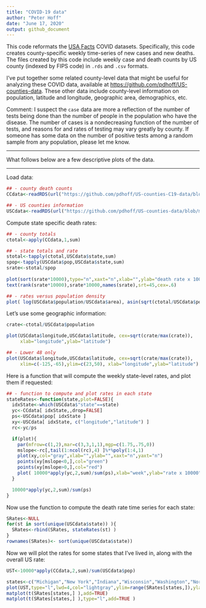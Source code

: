 ```yaml
---
title: "COVID-19 data"
author: "Peter Hoff"
date: "June 17, 2020"
output: github_document
---
```



This code reformats the [USA Facts](https://usafacts.org/visualizations/coronavirus-covid-19-spread-map/) COVID datasets. 
Specifically, this code creates county-specific weekly time-series of new cases and new deaths. 
The files created by this code include weekly case and death counts by US county (indexed by FIPS code) in `.rds` and `.csv` formats.   

I've put together some related county-level data that might be useful for analyzing these COVID data, available at <https://github.com/pdhoff/US-counties-data>. These other data include county-level information on population, latitude and longitude, geographic area, demographics, etc.     

Comment: I suspect the `case` data are more a reflection of the number of tests being done than the number of people in the population who have the disease. The number of cases is a nondecreasing function of the number of tests, and reasons for and rates of testing may vary greatly by county. If someone has some data on the number of positive tests among a random sample from any population, please let me know. 
       
---


What follows below are a few descriptive plots of the data. 
 
---

Load data: 

```r
## - county death counts
CCdata<-readRDS(url("https://github.com/pdhoff/US-counties-C19-data/blob/master/UScountiesC19Deaths.rds?raw=true")) 

## - US counties information 
USCdata<-readRDS(url("https://github.com/pdhoff/US-counties-data/blob/master/UScounties.rds?raw=true"))
```

Compute state specific death rates:

```r
## - county totals 
ctotal<-apply(CCdata,1,sum)

## - state totals and rate
stotal<-tapply(ctotal,USCdata$state,sum)
spop<-tapply(USCdata$pop,USCdata$state,sum) 
srate<-stotal/spop 
  
plot(sort(srate*10000),type="n",xaxt="n",xlab="",ylab="death rate x 10000")
text(rank(srate*10000),srate*10000,names(srate),srt=45,cex=.6) 

## - rates versus population density 
plot( log(USCdata$population/USCdata$area), asin(sqrt(ctotal/USCdata$population )))
```

Let's use some geographic information: 


```r
crate<-ctotal/USCdata$population 

plot(USCdata$longitude,USCdata$latitude, cex=sqrt(crate/max(crate)),
     xlab="longitude",ylab="latitude")

## - Lower 48 only
plot(USCdata$longitude,USCdata$latitude, cex=sqrt(crate/max(crate)),
     xlim=c(-125,-65),ylim=c(23,50), xlab="longitude",ylab="latitude")
```

Here is a function that will compute the weekly state-level 
rates, and plot them if requested:

```r
## - function to compute and plot rates in each state 
stateRates<-function(state,plot=FALSE){
  idxState<-which(USCdata$"state"==state)
  yc<-CCdata[ idxState,,drop=FALSE]
  ps<-USCdata$pop[ idxState ]
  xy<-USCdata[ idxState, c("longitude","latitude") ]
  rc<-yc/ps

  if(plot){
    par(mfrow=c(1,2),mar=c(3,3,1,1),mgp=c(1.75,.75,0))
    mslope<-rc[,tail(1:ncol(rc),4) ]%*%poly(1:4,1)
    plot(xy,col="gray",xlab="",ylab="",xaxt="n",yaxt="n")
    points(xy[mslope<0,],col="green")
    points(xy[mslope>0,],col="red")
    plot( 10000*apply(yc,2,sum)/sum(ps),xlab="week",ylab="rate x 10000")
  }

  10000*apply(yc,2,sum)/sum(ps)
}
```

Now use the function to compute the death rate time 
series for each state:

```r
SRates<-NULL
for(st in sort(unique(USCdata$state)) ){
  SRates<-rbind(SRates, stateRates(st) )
}
rownames(SRates)<- sort(unique(USCdata$state))
```

Now we will plot the rates for some states that I've lived in, 
along with the overall US rate:

```r
UST<-10000*apply(CCdata,2,sum)/sum(USCdata$pop)

states<-c("Michigan","New York","Indiana","Wisconsin","Washington","North Carolina")
plot(UST,type="l",lwd=4,col="lightgray",ylim=range(SRates[states,]),ylab="weekly rate per 10000",xlab="week")
matplot(t(SRates[states,] ),add=TRUE)
matplot(t(SRates[states,] ),type="l",add=TRUE )
```

